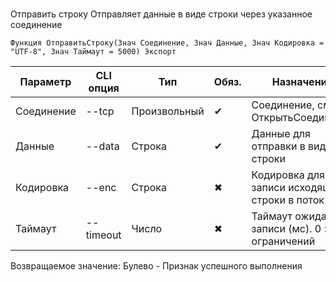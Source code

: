 ﻿---
sidebar_position: 6
---


# 
Отправить строку Отправляет данные в виде строки через указанное соединение



`Функция ОтправитьСтроку(Знач Соединение, Знач Данные, Знач Кодировка = "UTF-8", Знач Таймаут = 5000) Экспорт`

  | Параметр | CLI опция | Тип | Обяз. | Назначение |
  |-|-|-|-|-|
  | Соединение | --tcp | Произвольный | &#x2714; | Соединение, см. ОткрытьСоединение |
  | Данные | --data | Строка | &#x2714; | Данные для отправки в виде строки |
  | Кодировка | --enc | Строка | &#x2716; | Кодировка для записи исходящей строки в поток |
  | Таймаут | --timeout | Число | &#x2716; | Таймаут ожидания записи (мс). 0 > без ограничений |

  
  Возвращаемое значение:   Булево - Признак успешного выполнения

<br/>




```bsl title="Пример использования для 1С:Предприятие/OneScript"

```
    




